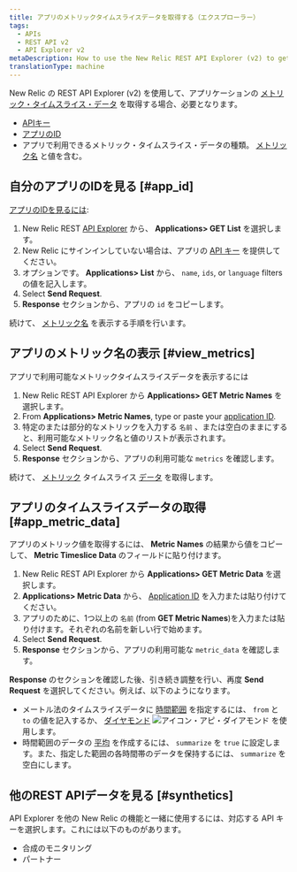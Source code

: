 ```yaml
---
title: アプリのメトリックタイムスライスデータを取得する（エクスプローラー）
tags:
  - APIs
  - REST API v2
  - API Explorer v2
metaDescription: How to use the New Relic REST API Explorer (v2) to get metric data for your application.
translationType: machine
---
```



New Relic の REST API Explorer (v2) を使用して、アプリケーションの [メトリック・タイムスライス・データ](/docs/telemetry-data-platform/ingest-manage-data/understand-data/new-relic-data-types#timeslice-data) を取得する場合、必要となります。

* [APIキー](/docs/apis/rest-api-v2/getting-started/introduction-new-relic-rest-api-v2#api_key)
* [アプリのID](#app_id)
* アプリで利用できるメトリック・タイムスライス・データの種類。 [メトリック名](#view_metrics) と値を含む。

## 自分のアプリのIDを見る [#app_id]

[アプリのIDを見るには](/docs/apm/apis/requirements/identification-code):

1. New Relic REST [API Explorer](https://rpm.newrelic.com/api/explore "新しいウィンドウで開くリンク") から、 **Applications> GET List** を選択します。
2. New Relic にサインインしていない場合は、アプリの [API キー](/docs/apis/rest-api-v2/requirements/rest-api-key#viewing) を提供してください。
3. オプションです。 **Applications> List** から、 `name`, `ids`, or `language` filters の値を記入します。
4. Select **Send Request**.
5. **Response** セクションから、アプリの `id` をコピーします。

続けて、 [メトリック名](#view_metrics) を表示する手順を行います。

## アプリのメトリック名の表示 [#view_metrics]

アプリで利用可能なメトリックタイムスライスデータを表示するには

1. New Relic REST API Explorer から **Applications> GET Metric Names** を選択します。
2. From **Applications> Metric Names**, type or paste your [application ID](/docs/apm/apis/requirements/identification-code).
3. 特定のまたは部分的なメトリックを入力する `名前` 、または空白のままにすると、利用可能なメトリック名と値のリストが表示されます。
4. Select **Send Request**.
5. **Response** セクションから、アプリの利用可能な `metrics` を確認します。

続けて、 [メトリック](#app_metric_data) タイムスライス [データ](#app_metric_data) を取得します。

## アプリのタイムスライスデータの取得 [#app_metric_data]

アプリのメトリック値を取得するには、 **Metric Names** の結果から値をコピーして、 **Metric Timeslice Data** のフィールドに貼り付けます。

1. New Relic REST API Explorer から **Applications> GET Metric Data** を選択します。
2. **Applications> Metric Data** から、 [Application ID](/docs/apm/apis/requirements/identification-code) を入力または貼り付けてください。
3. アプリのために、1つ以上の `名前` (from **GET Metric Names**)を入力または貼り付けます。それぞれの名前を新しい行で始めます。
4. Select **Send Request**.
5. **Response** セクションから、アプリの利用可能な `metric_data` を確認します。

**Response** のセクションを確認した後、引き続き調整を行い、再度 **Send Request** を選択してください。例えば、以下のようになります。

* メートル法のタイムスライスデータに [時間範囲](/docs/apm/apis/api-v2-examples/specifying-time-range-api-v2) を指定するには、 `from` と `to` の値を記入するか、 [ダイヤモンド](/docs/apm/apis/api-explorer-v2/parts-api-explorer#diamond) <img
    src={iconApiDiamond}
    title="アイコン・アピ・ダイアモンド"
    alt="アイコン・アピ・ダイアモンド"
  /> を使用します。
* 時間範囲のデータの [平均](/docs/apm/apis/requirements/calculating-average-metric-values-summarize) を作成するには、 `summarize` を `true` に設定します。また、指定した範囲の各時間帯のデータを保持するには、 `summarize` を空白にします。

## 他のREST APIデータを見る [#synthetics]

API Explorer を他の New Relic の機能と一緒に使用するには、対応する API キーを選択します。これには以下のものがあります。

* 合成のモニタリング
* パートナー

